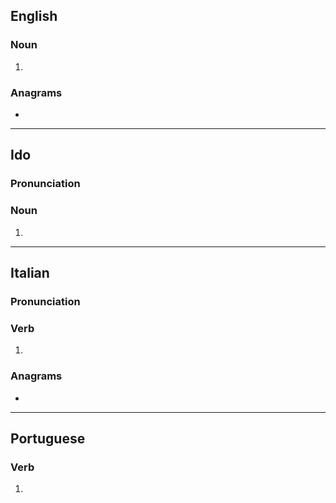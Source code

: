 {{also|Solei}}
==English==

===Noun===
{{head|en|noun form}}

# {{plural of|en|soleus}}

===Anagrams===
* {{anagrams|en|a=eilos|Eolis|Sileo|Solie|leois|soile}}

----

==Ido==

===Pronunciation===
{{io-IPA}}

===Noun===
{{head|io|noun form}}

# {{plural of|io|soleo}}

----

==Italian==

===Pronunciation===
{{it-pr|soléi}}

===Verb===
{{head|it|verb form}}

# {{inflection of|it|solere||1|s|phis}}

===Anagrams===
* {{anagrams|it|a=eilos|Elios|Eliso|eliso|isole}}

----

==Portuguese==

===Verb===
{{head|pt|verb form}}

# {{pt-verb form of|solar}}